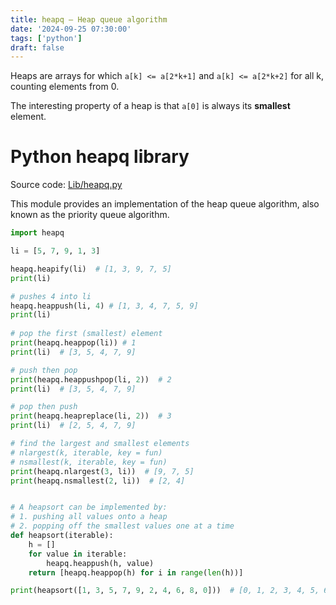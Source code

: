 ```yaml
---
title: heapq — Heap queue algorithm
date: '2024-09-25 07:30:00'
tags: ['python']
draft: false
---
```


Heaps are arrays for which `a[k] <= a[2*k+1]` and `a[k] <= a[2*k+2]` for all k, counting elements from 0. 

The interesting property of a heap is that `a[0]` is always its **smallest** element.


# Python heapq library

Source code: [Lib/heapq.py](https://github.com/python/cpython/blob/3.12/Lib/heapq.py)

This module provides an implementation of the heap queue algorithm, also known as the priority queue algorithm.

```python
import heapq

li = [5, 7, 9, 1, 3]

heapq.heapify(li)  # [1, 3, 9, 7, 5]
print(li)

# pushes 4 into li
heapq.heappush(li, 4) # [1, 3, 4, 7, 5, 9]
print(li)
 
# pop the first (smallest) element
print(heapq.heappop(li)) # 1
print(li)  # [3, 5, 4, 7, 9]

# push then pop
print(heapq.heappushpop(li, 2))  # 2
print(li)  # [3, 5, 4, 7, 9]

# pop then push
print(heapq.heapreplace(li, 2))  # 3
print(li)  # [2, 5, 4, 7, 9]

# find the largest and smallest elements
# nlargest(k, iterable, key = fun)
# nsmallest(k, iterable, key = fun)
print(heapq.nlargest(3, li))  # [9, 7, 5]
print(heapq.nsmallest(2, li))  # [2, 4]


# A heapsort can be implemented by:
# 1. pushing all values onto a heap
# 2. popping off the smallest values one at a time
def heapsort(iterable):
    h = []
    for value in iterable:
        heapq.heappush(h, value)
    return [heapq.heappop(h) for i in range(len(h))]

print(heapsort([1, 3, 5, 7, 9, 2, 4, 6, 8, 0]))  # [0, 1, 2, 3, 4, 5, 6, 7, 8, 9]

```
